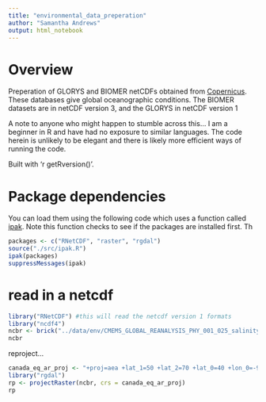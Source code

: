 ```yaml
---
title: "environmental_data_preperation"
author: "Samantha Andrews"
output: html_notebook
---
```


# Overview
Preperation of GLORYS and BIOMER netCDFs obtained from [Copernicus](www.marine.copernicus.eu/services-portfolio/access-to-products/). These databases give global oceanographic conditions.
The BIOMER datasets are in netCDF version 3, and the GLORYS in netCDF version 1

A note to anyone who might happen to stumble across this... I am a beginner in R and have had no exposure to similar languages. The code herein is unlikely to be elegant and there is likely more efficient ways of running the code.

Built with 'r getRversion()'.

# Package dependencies
You can load them using the following code which uses a function called [ipak](https://gist.github.com/stevenworthington/3178163). 
Note this function checks to see if the packages are installed first.
Th
```r
packages <- c("RNetCDF", "raster", "rgdal")
source("./src/ipak.R")
ipak(packages)
suppressMessages(ipak)
```


# read in a netcdf
```r
library("RNetCDF") #this will read the netcdf version 1 formats 
library("ncdf4")
ncbr <- brick("../data/env/CMEMS_GLOBAL_REANALYSIS_PHY_001_025_salinity_monthly_mean_1993-01.nclonlat.ncdepthtrim.nc")
ncbr
```

reproject...
```r
canada_eq_ar_proj <- "+proj=aea +lat_1=50 +lat_2=70 +lat_0=40 +lon_0=-96 +x_0=0 +y_0=0 +ellps=GRS80 +datum=NAD83 +units=m +no_defs"
library("rgdal")
rp <- projectRaster(ncbr, crs = canada_eq_ar_proj)
rp
```

